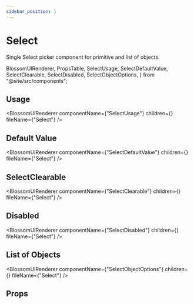 ```yaml
---
sidebar_position: 1
---
```


# Select

Single Select picker component for primitive and list of objects.

  BlossomUIRenderer,
  PropsTable,
  SelectUsage,
  SelectDefaultValue,
  SelectClearable,
  SelectDisabled,
  SelectObjectOptions,
} from "@site/src/components";

## Usage

<BlossomUIRenderer
  componentName={"SelectUsage"}
  children={<SelectUsage />}
  fileName={"Select"}
/>

## Default Value

<BlossomUIRenderer
  componentName={"SelectDefaultValue"}
  children={<SelectDefaultValue />}
  fileName={"Select"}
/>

## SelectClearable

<BlossomUIRenderer
  componentName={"SelectClearable"}
  children={<SelectClearable />}
  fileName={"Select"}
/>

## Disabled

<BlossomUIRenderer
  componentName={"SelectDisabled"}
  children={<SelectDisabled />}
  fileName={"Select"}
/>

## List of Objects

<BlossomUIRenderer
  componentName={"SelectObjectOptions"}
  children={<SelectObjectOptions />}
  fileName={"Select"}
/>

## Props

<PropsTable componentName="Select" />
